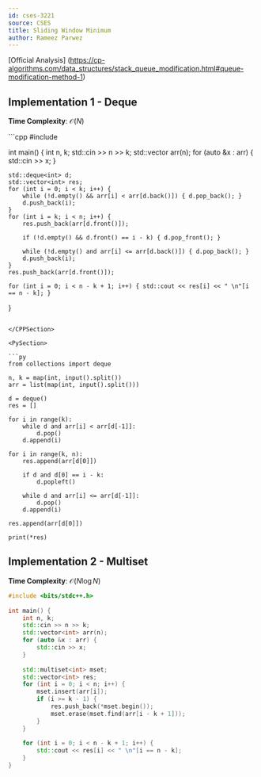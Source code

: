 ```yaml
---
id: cses-3221
source: CSES
title: Sliding Window Minimum
author: Rameez Parwez
---
```


[Official Analysis] (https://cp-algorithms.com/data_structures/stack_queue_modification.html#queue-modification-method-1)

## Implementation 1 - Deque

**Time Complexity**: $\mathcal{O}(N)$

<LanguageSection>

<CPPSection>
```cpp
#include <bits/stdc++.h>

int main() {
	int n, k;
	std::cin >> n >> k;
	std::vector<int> arr(n);
	for (auto &x : arr) { std::cin >> x; }

	std::deque<int> d;
	std::vector<int> res;
	for (int i = 0; i < k; i++) {
		while (!d.empty() && arr[i] < arr[d.back()]) { d.pop_back(); }
		d.push_back(i);
	}
	for (int i = k; i < n; i++) {
		res.push_back(arr[d.front()]);

		if (!d.empty() && d.front() == i - k) { d.pop_front(); }

		while (!d.empty() and arr[i] <= arr[d.back()]) { d.pop_back(); }
		d.push_back(i);
	}
	res.push_back(arr[d.front()]);

	for (int i = 0; i < n - k + 1; i++) { std::cout << res[i] << " \n"[i == n - k]; }
}
```

</CPPSection>

<PySection>

```py
from collections import deque

n, k = map(int, input().split())
arr = list(map(int, input().split()))

d = deque()
res = []

for i in range(k):
	while d and arr[i] < arr[d[-1]]:
		d.pop()
	d.append(i)

for i in range(k, n):
	res.append(arr[d[0]])

	if d and d[0] == i - k:
		d.popleft()

	while d and arr[i] <= arr[d[-1]]:
		d.pop()
	d.append(i)

res.append(arr[d[0]])

print(*res)
```

</PySection>

</LanguageSection>


## Implementation 2 - Multiset

**Time Complexity**: $\mathcal{O}(N\log N)$

<LanguageSection>

<CPPSection>

```cpp
#include <bits/stdc++.h>
 
int main() {
	int n, k;
	std::cin >> n >> k;
	std::vector<int> arr(n);
	for (auto &x : arr) {
		std::cin >> x;
	}
 
	std::multiset<int> mset;
	std::vector<int> res;
	for (int i = 0; i < n; i++) {
		mset.insert(arr[i]);
		if (i >= k - 1) {
			res.push_back(*mset.begin());
			mset.erase(mset.find(arr[i - k + 1]));
		}
	}
 
	for (int i = 0; i < n - k + 1; i++) {
		std::cout << res[i] << " \n"[i == n - k];
	}
}
```
</CPPSection>

</LanguageSection>
